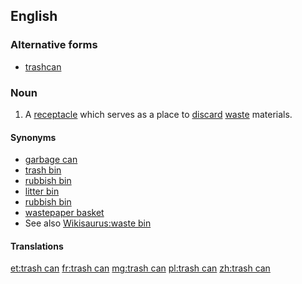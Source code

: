 ==English==

===Alternative forms===
* [[trashcan]]

===Noun===
{{en-noun|head=[[trash]] [[can]]}}

# {{label|en|US}} A [[receptacle]] which serves as a place to [[discard]] [[waste]] materials.

====Synonyms====
* [[garbage can]]
* [[trash bin]]
* [[rubbish bin]]
* [[litter bin]]
* [[rubbish bin]]
* [[wastepaper basket]]
* See also [[Wikisaurus:waste bin]]

====Translations====
{{trans-see|garbage can}}

[[et:trash can]]
[[fr:trash can]]
[[mg:trash can]]
[[pl:trash can]]
[[zh:trash can]]